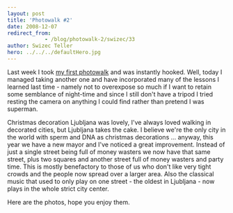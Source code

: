 ```yaml
---
layout: post
title: 'Photowalk #2'
date: 2008-12-07
redirect_from: 
            - /blog/photowalk-2/swizec/33
author: Swizec Teller
hero: ../../../defaultHero.jpg
---
```

Last week I took [my first photowalk](http://swizec.com/blog/my-first-weekly-photowalk/2/395) and was instantly hooked. Well, today I managed taking another one and have incorporated many of the lessons I learned last time - namely not to overexpose so much if I want to retain some semblance of night-time and since I still don't have a tripod I tried resting the camera on anything I could find rather than pretend I was superman.

Christmas decoration Ljubljana was lovely, I've always loved walking in decorated cities, but Ljubljana takes the cake. I believe we're the only city in the world with sperm and DNA as christmas decorations ... anyway, this year we have a new mayor and I've noticed a great improvement. Instead of just a single street being full of money wasters we now have that same street, plus two squares and another street full of money wasters and party time. This is mostly benefactory to those of us who don't like very tight crowds and the people now spread over a larger area. Also the classical music that used to only play on one street - the oldest in Ljubljana - now plays in the whole strict city center.

Here are the photos, hope you enjoy them.